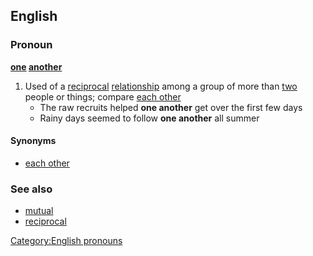 ==English==
===Pronoun===
'''[[one]] [[another]]'''

#Used of a [[reciprocal]] [[relationship]] among a group of more than [[two]] people or things; compare [[each other]]
#* The raw recruits helped '''one another''' get over the first few days
#* Rainy days seemed to follow '''one another''' all summer

====Synonyms====
*[[each other]]

===See also===
*[[mutual]]
*[[reciprocal]]

[[Category:English pronouns]]